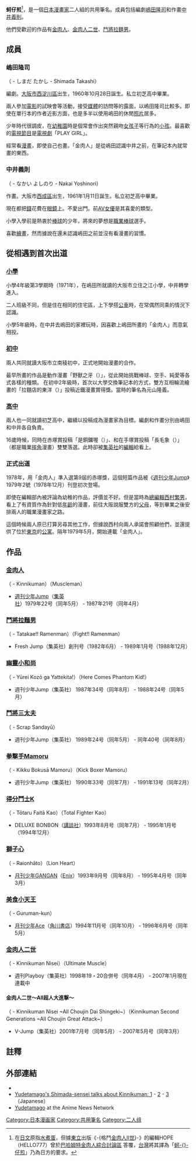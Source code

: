 {{noteTA
|T=zh:雙煎蛋 (漫畫家);zh-hk:雙煎蛋 (漫畫家);zh-tw:蚵仔煎 (漫畫家);
|1=zh:蚵仔煎;zh-hk:雙煎蛋;zh-tw:蚵仔煎;
|2=zh:金肉人;zh-hk:筋肉人;zh-tw:金肉人;
}}
{{Dablink|本文介绍的日本漫画家于台湾地区的笔名为“-{蚵仔煎}-”。关于台湾及闽南、潮汕著名小吃，请见“'''[[蚵仔煎|-{蚵仔煎}-]]'''”。}}
{{japanese|japanese=ゆでたまご|romaji=Yudetamago}}
{{漫畫}}
'''蚵仔煎'''<ref>{{lang|ja|ゆでたまご}}在[[日文|日文]]原指[[水煮蛋|水煮蛋]]，但據[[東立|東立]]出版《-{格鬥[[金肉人II世|金肉人II世]]}-》的編輯HOPE（HELLO777）曾於[https://forum.gamer.com.tw/Co.php?bsn=3652&sn=2595 巴哈姆特金肉人綜合討論區] 答覆，[[台灣|台灣]]將其譯為「[[蚵仔煎|蚵-{}-仔煎]]」乃為日方的要求。</ref>，是一個[[日本|日本]][[漫畫家|漫畫家]]二人組的共用筆名。成員包括編劇[[嶋田隆司|嶋田隆司]]和作畫[[中井義則|中井義則]]。

他們受歡迎的作品有[[金肉人|金肉人]]、[[金肉人二世|金肉人二世]]、[[鬥將拉麵男|鬥將拉麵男]]。

==成員==
===嶋田隆司===
（{{lang|ja|嶋田 隆司}} - しまだ たかし - Shimada Takashi）

編劇。[[大阪市|大阪市]][[西淀川區|西淀川區]]出生，1960年10月28日誕生。私立初芝高中畢業。

兩人參加[[電影|電影]]的試映會等活動，接受[[媒體|媒體]]的訪問等的露面，以嶋田隆司比較多。即使在單行本的作者近影方面，也是多半以使用嶋田的休閒[[照片|照片]]居多。

少年時代很調皮，在[[幼稚園|幼稚園]]時是個常會作出突然親吻[[女孩子|女孩子]]等行為的[[小孩|小孩]]。最喜歡的[[電視節目|電視節目]]是[[電視劇|電視劇]]「PLAY GIRL」。

經常看[[漫畫|漫畫]]，即使自己也畫。「金肉人」是從嶋田認識中井之前，在筆記本內就常畫的東西。

===中井義則===
（{{lang|ja|中井 義則}} - なかい よしのり - Nakai Yoshinori）

作畫。大阪市[[西成區|西成區]]出生，1961年1月11日誕生。私立初芝高中畢業。

現在都把[[錢|錢]]花費在[[眼鏡|眼鏡]]上。不愛出門。前[[AV女優|AV女優]]{{lang|ja|川奈まり子}}是其喜愛的類型。

小學入學前是熱衷於[[棒球|棒球]]的少年，將來的夢想是[[職業棒球|職業棒球]]選手。

喜歡[[繪畫|繪畫]]，然而據說在還未認識嶋田之前並沒有看漫畫的習慣。

==從相遇到首次出道==
===[[小學|小學]]===
小學4年級第3學期時（1971年），在嶋田所就讀的大阪市立住之江小學，中井轉學進入。

二人班級不同，但是住在相同的住宅區，上下學搭[[公共汽車|公車]]時，在常偶然同乘的情況下認識。

小學5年級時，在中井去嶋田的家裡玩時，因喜歡上嶋田所畫的「金肉人」而意氣相投。

===[[初中|初中]]===
兩人共同就讀大阪市立南稜初中，正式地開始漫畫的合作。

最早所畫的作品是動作漫畫「野獸之牙（{{lang|ja|野獣の牙}}）」，從此開始挑戰棒球、空手、純愛等各式各樣的種類。
在初中2年級時，首次以大學交換筆記本的方式，雙方互相輪流繪畫的「拉麵店的東洋（{{lang|ja|ラーメン屋のトンやん}}）」投稿近鐵漫畫賞得獎。當時的筆名為元山隆義。

===[[高中|高中]]===
兩人也一同就讀初芝高中，繼續以投稿成為漫畫家為目標。編劇和作畫分別由嶋田和中井各自負責。

16歲時候，同時在赤塚賞投稿「是銅鑼喔（{{lang|ja|ゴングですよ}}）」、和在手塚賞投稿「長毛象（{{lang|ja|マンモス}}）」（都是職業[[摔角|摔角]]漫畫）雙雙落選。此時卻被[[集英社|集英社]]的[[編輯|編輯]]給看上。

===正式出道===
1978年，用「金肉人」準入選第9屆的赤塚獎，這個短篇作品被《[[週刊少年Jump|週刊少年Jump]]》1979年2號（1978年12月）刊登初次登場。

即使在編輯部內被評論為幼稚的作品，評價並不好。但是當時為[[總編輯|總編輯]][[西村繁男|西村繁男]]，看上了有資質作為針對低[[年齡|年齡]]的漫畫，前往大阪說服雙方的[[父母|父母]]，等到畢業之後安排兩人的職業漫畫家之路。

這個時候兩人原已打算另尋其他工作，但據說西村向兩人承諾會照顧他們，並還提供了位於[[東京|東京]]的[[公寓|公寓]]。隔年1979年5月，開始連載「金肉人」。

==作品==
===[[金肉人|金肉人]]===
（{{lang|ja|キン肉マン}} - Kinnikuman）（Muscleman）

*[[週刊少年Jump|週刊少年Jump]]（[[集英社|集英社]]）1979年22号（同年5月） - 1987年21号（同年4月）

===[[鬥將拉麵男|鬥將拉麵男]]===
（{{lang|ja|闘将!! 拉麺男}} - Tatakae!! Ramenman）（Fight!! Ramenman）

*Fresh Jump（集英社）創刊号（1982年6月） - 1989年1月号（1988年12月）

===[[幽靈小和尚|幽靈小和尚]]===
（{{lang|ja|ゆうれい小僧がやってきた!}} - Yūrei Kozō ga Yattekita!）（Here Comes Phantom Kid!）

*週刊少年Jump（集英社） 1987年34号（同年8月） - 1988年24号（同年5月）

===[[鬥將三太夫|鬥將三太夫]]===
（{{lang|ja|SCRAP三太夫}} - Scrap Sandayū）

*週刊少年Jump（集英社） 1989年24号（同年5月） - 同年40号（同年8月）

===[[拳撃手Mamoru|拳撃手Mamoru]]===
（{{lang|ja|蹴撃手マモル}} - Kikku Bokusā Mamoru）（Kick Boxer Mamoru）

*週刊少年Jump（集英社） 1990年33号（同年7月） - 1991年13号（同年2月）

===[[得分鬥士K|得分鬥士K]]===
（{{lang|ja|トータルファイターK}} - Tōtaru Faitā Kao）（Total Fighter Kao）

*DELUXE BONBON（[[講談社|講談社]]）1993年8月号（同年7月） - 1995年1月号（1994年12月）

===[[獅子心|獅子心]]===
（{{lang|ja|ライオンハート}} - Raionhāto）（Lion Heart）

*[[月刊少年GANGAN|月刊少年GANGAN]]（[[Enix|Enix]]）1993年9月号（同年8月） - 1995年4月号（同年3月）

===[[美食小天王|美食小天王]]===
（{{lang|ja|グルマンくん}} - Guruman-kun）

*[[月刊少年Ace|月刊少年Ace]]（[[角川書店|角川書店]]）1994年11月号（同年10月） - 1996年6月号（同年5月）

===[[金肉人二世|金肉人二世]]===
（{{lang|ja|キン肉マンⅡ世}} - Kinnikuman Nisei）（Ultimate Muscle）

*週刊Playboy（集英社）1998年19・20合併号（同年4月） - 2007年1月現在連載中

====金肉人二世〜All超人大進撃〜====
（{{lang|ja|キン肉マンII世〜オール超人大進撃〜}} - Kinnikuman Nisei ~All Choujin Dai Shingeki~）（Kinnikuman Second Generations ~All Choujin Great Attack~）

*V-Jump（集英社）2001年7月号（同年5月） - 2007年5月号（同年3月）

==註釋==
<div class="references-small">
<references />
</div>

==外部連結==
* {{PreViewBook|集英社-作者|ゆでたまご}}
* [https://web.archive.org/web/20071019115121/http://allabout.co.jp/sports/prowrestling/closeup/CU20060510A/index.htm Yudetamago's Shimada-sensei talks about Kinnikuman: 1] - [https://web.archive.org/web/20071118190445/http://allabout.co.jp/sports/prowrestling/closeup/CU20060517A/index.htm 2] - [https://web.archive.org/web/20070630075931/http://allabout.co.jp/sports/prowrestling/closeup/CU20060525A/index.htm 3] （Japanese）
* [http://www.animenewsnetwork.com/encyclopedia/people.php?id=18548 Yudetamago] {{Wayback|url=http://www.animenewsnetwork.com/encyclopedia/people.php?id=18548 |date=20210501094404 }} at the Anime News Network

{{Authority control}}
{{DEFAULTSORT:Yudetamago}}
[[Category:日本漫画家|Category:日本漫画家]]
[[Category:共用筆名|Category:共用筆名]]
[[Category:二人组|Category:二人组]]